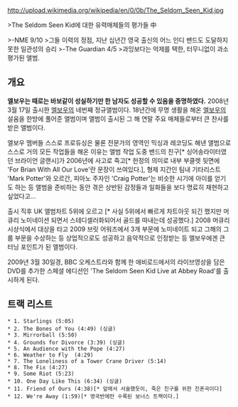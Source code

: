 http://upload.wikimedia.org/wikipedia/en/0/0b/The_Seldom_Seen_Kid.jpg

>The Seldom Seen Kid에 대한 유력매체들의 평가들 中

>-NME 9/10
>그들 이력의 정점, 지난 십년간 영국 출신의 어느 인디 밴드도 도달하지 못한 일관성의 승리
>-The Guardian 4/5
>과잉보다는 억제를 택한, 터무니없이 과소평가된 앨범.

== 개요 ==
'''엘보우는 때로는 바보같이 성실하기만 한 남자도 성공할 수 있음을 증명하였다.'''
2008년 3월 17일 출시한 [[엘보우]]의 네번째 정규앨범이다.
18년간에 무명 생활을 해온 [[엘보우]]의 설움을 한방에 풀어준 앨범이며 앨범이 출시된 그 해 연말 주요 매체들로부터 큰 찬사를 받은 앨범이다.

엘보우 멤버들 스스로 프로듀싱은 물론 전문가의 영역인 믹싱과 레코딩도 해낸 앨범으로 스스로 거의 모든 작업들을 해온 이유는 앨범 작업 도중 밴드의 친구[* 싱어송라이터였던 브라이언 글랜시]가 2006년에 사고로 죽고[* 헌정의 의미로 내부 부클렛 뒷면에 'For Brian With All Our Love'란 문장이 쓰여있다.], 형제 지간인 팀내 기타리스트 'Mark Potter'와 오르간, 피아노 주자인 'Craig Potter'는 비슷한 시기에 아이를 얻기도 하는 등 앨범을 준비하는 동안 겪은 상반된 감정들과 일화들을 보다 명료히 재현하고 싶었다고... 

출시 직후 UK 앨범차트 5위에 오르고 [* 사실 5위에서 빠르게 차트아웃 되긴 했지만 머큐리 노미네이션 되면서 스테디셀러화되어서 골드를 따내는데 성공했다.] 2008 머큐리 시상식에서 대상을 타고 2009 브릿 어워즈에서 3개 부문에 노미네이트 되고 그해의 그룹 부문을 수상하는 등 상업적으로도 성공하고 음악적으로 인정받는 등 엘보우에겐 큰 터닝 포인트가 된 앨범이다.

2009년 3월 30일경, BBC 오케스트라와 함께 한 애비로드에서의 라이브영상을 담은 DVD를 추가한 스페셜 에디션인 'The Seldom Seen Kid Live at Abbey Road'를 출시하게 된다.
== 트랙 리스트 ==
 * 1. Starlings (5:05)
 * 2. The Bones of You (4:49) (싱글)
 * 3. Mirrorball (5:50)
 * 4. Grounds for Divorce (3:39) (싱글)
 * 5. An Audience with the Pope (4:27)
 * 6. Weather to Fly  (4:29)
 * 7. The Loneliness of a Tower Crane Driver (5:14)
 * 8. The Fix (4:27)
 * 9. Some Riot (5:23)
 * 10. One Day Like This (6:34) (싱글)
 * 11. Friend of Ours (4:38)[* 앞에서 서술했듯이, 죽은 친구를 위한 진혼곡이다]
 * 12. We're Away (1:59)[* 영국반에만 수록된 보너스 트랙이다.]

